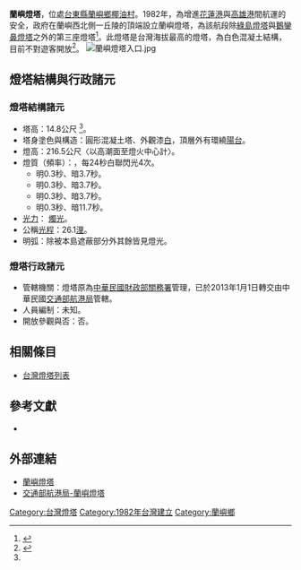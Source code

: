 {{Infobox_lighthouse
|name           = 蘭嶼燈塔
|image_name     = The Lanyu Lighthouse in Orchid Island 2010-9-14.jpg
|image_width    = 
|caption        = 蘭嶼燈塔
|location       = {{ROC-TW}}[[臺東縣|臺東縣]][[蘭嶼鄉|蘭嶼鄉]][[椰油村|椰油村]]
|pushpin_map    = 
|pushpin_map_caption = 
| coordinates = {{coord|22|04|52.7|N|121|30|11.4|E|display=inline,title}}
|designation    =
|yearbuilt      =
|yearlit        = 1982年
|automated      =
|yeardeactivated =
|foundation     =
|construction   = 圓形混凝土塔
|shape          = 
|marking        = 
|height         = 14.8公尺
|focalheight    = 216.5公尺
|elevation      = 
|lens           = 
|currentlens    = 
|lightsource    =
|intensity      = 
|range          = 26.1浬
|characteristic = 每24秒白聯閃光4次
|fogsignal      =
|racon          =
|admiralty      =
|canada         =
|NGA            =
|ARLHS          =
|USCG           =
|country        = 
|managingagent  = [[中華民國|中華民國]][[交通部航港局|交通部航港局]]
|heritage       =
}}

'''蘭嶼燈塔'''，位處[[台東縣|台東縣]][[蘭嶼鄉|蘭嶼鄉]][[椰油村|椰油村]]。1982年，為增進[[花蓮港|花蓮港]]與[[高雄港|高雄港]]間航運的安全，政府在蘭嶼西北側一丘陵的頂端設立蘭嶼燈塔，為該航段除[[綠島燈塔|綠島燈塔]]與[[鵝鑾鼻燈塔|鵝鑾鼻燈塔]]之外的第三座燈塔<ref>{{cite web|url=https://www.taiwan.net.tw/m1.aspx?sno=0001123&id=a12-00208|title=蘭嶼燈塔|publisher=[[中華民國交通部觀光局|中華民國交通部觀光局]]|access-date=2019-10-26|archive-date=2021-01-27|archive-url=https://web.archive.org/web/20210127140416/https://www.taiwan.net.tw/m1.aspx?sno=0001123&id=a12-00208|dead-url=no}}</ref>。此燈塔是台灣海拔最高的燈塔，為白色混凝土結構，目前不對遊客開放<ref name=觀光旅遊網>{{cite web|url=https://tour.taitung.gov.tw/zh-tw/attraction/details/402|title=蘭嶼燈塔|publisher=|work=台東觀光旅遊網|date=|access-date=|archive-date=2019-10-26|archive-url=https://web.archive.org/web/20191026084341/https://tour.taitung.gov.tw/zh-tw/attraction/details/402|dead-url=no}}</ref>。
[[File:蘭嶼燈塔入口.jpg|thumb]]

==燈塔結構與行政諸元==
===燈塔結構諸元===
*塔高：14.8公尺 <ref name=觀光旅遊網/>。
*塔身塗色與構造：圓形混凝土塔、外觀漆[[白色|白]]，頂層外有環繞[[陽台|陽台]]。
*燈高：216.5公尺〈以高潮面至燈火中心計〉。
*燈質（頻率）：，每24秒白聯閃光4次。
**明0.3秒、暗3.7秒。
**明0.3秒、暗3.7秒。
**明0.3秒、暗3.7秒。
**明0.3秒、暗11.7秒。
*[[發光強度|光力]]： [[燭光|燭光]]。
*公稱[[光程|光程]]：26.1[[浬|浬]]。
*明弧：除被本島遮蔽部分外其餘皆見燈光。

===燈塔行政諸元===
*管轄機關：燈塔原為[[中華民國|中華民國]][[財政部關務署|財政部關務署]]管理，已於2013年1月1日轉交由中華民國[[交通部航港局|交通部航港局]]管轄。
*人員編制：未知。
*開放參觀與否：否。

==相關條目==
*[[台灣燈塔列表|台灣燈塔列表]]

==參考文獻==
{{commonscat|Lanyu Lighthouse}}
{{Reflist}}
<div class="references-small">
*{{cite book | author = 李素芳| year= 2002| title = 《台灣的燈塔》| pages = 頁151| location = 台北縣| publisher = 遠足文化事業| isbn = 957-28031-2-3| language = zh-tw}}
</div>

==外部連結==
*[http://wshnt.kuas.edu.tw/sundayasp2/g4/new_page_22.htm 蘭嶼燈塔] {{Wayback|url=http://wshnt.kuas.edu.tw/sundayasp2/g4/new_page_22.htm |date=20200622151427 }}
*[https://lighthouse.motcmpb.gov.tw/lighthouse_3_4.html# 交通部航港局-蘭嶼燈塔] {{Wayback|url=https://lighthouse.motcmpb.gov.tw/lighthouse_3_4.html |date=20210122051608 }}

{{臺灣燈塔}}

[[Category:台灣燈塔|Category:台灣燈塔]]
[[Category:1982年台灣建立|Category:1982年台灣建立]]
[[Category:蘭嶼鄉|Category:蘭嶼鄉]]